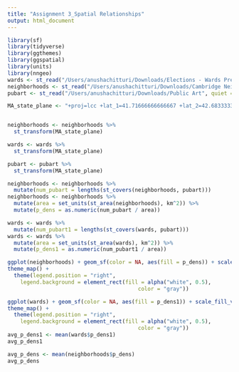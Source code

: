 ```yaml
---
title: "Assignment 3_Spatial Relationships"
output: html_document
---
```



```r
library(sf)
library(tidyverse)
library(ggthemes)
library(ggspatial)
library(units)
library(nngeo)
wards <- st_read("/Users/anushachitturi/Downloads/Elections - Wards Precincts", quiet = TRUE)
neighborhoods <- st_read("/Users/anushachitturi/Downloads/Cambridge Neighborhood Polygons", quiet = TRUE)
pubart <- st_read("/Users/anushachitturi/Downloads/Public Art", quiet = TRUE)

MA_state_plane <- "+proj=lcc +lat_1=41.71666666666667 +lat_2=42.68333333333333 +lat_0=41 +lon_0=-71.5 +x_0=200000 +y_0=750000 +ellps=GRS80 +units=m +no_defs"


neighborhoods <- neighborhoods %>%
  st_transform(MA_state_plane)

wards <- wards %>%
  st_transform(MA_state_plane)

pubart <- pubart %>%
  st_transform(MA_state_plane)

neighborhoods <- neighborhoods %>%
  mutate(num_pubart = lengths(st_covers(neighborhoods, pubart)))
neighborhoods <- neighborhoods %>%
  mutate(area = set_units(st_area(neighborhoods), km^2)) %>%
  mutate(p_dens = as.numeric(num_pubart / area))

wards <- wards %>%
  mutate(num_pubart1 = lengths(st_covers(wards, pubart)))
wards <- wards %>%
  mutate(area = set_units(st_area(wards), km^2)) %>%
  mutate(p_dens1 = as.numeric(num_pubart1 / area))

ggplot(neighborhoods) + geom_sf(color = NA, aes(fill = p_dens)) + scale_fill_viridis_c(name = "Cambridge neighborhoods\nby density of public artworks", breaks = breaks <- seq(0, 120, by = 5), labels = paste(prettyNum(breaks, big.mark = ","),"artworks per square km")) + annotation_scale(location = "br") + annotation_north_arrow(location = "tr", style = north_arrow_minimal()) +
theme_map() +
  theme(legend.position = "right",
    legend.background = element_rect(fill = alpha("white", 0.5), 
                                         color = "gray"))

ggplot(wards) + geom_sf(color = NA, aes(fill = p_dens1)) + scale_fill_viridis_c(name = "Cambridge wards\nby density of public artworks", breaks = breaks <- seq(0, 120, by = 20), labels = paste(prettyNum(breaks, big.mark = ","),"artworks per square km")) + annotation_scale(location = "br") + annotation_north_arrow(location = "tr", style = north_arrow_minimal()) +
theme_map() +
  theme(legend.position = "right",
    legend.background = element_rect(fill = alpha("white", 0.5), 
                                         color = "gray"))
avg_p_dens1 <- mean(wards$p_dens1)
avg_p_dens1

avg_p_dens <- mean(neighborhoods$p_dens)
avg_p_dens

```





